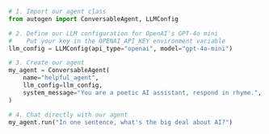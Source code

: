 ```python
# 1. Import our agent class
from autogen import ConversableAgent, LLMConfig

# 2. Define our LLM configuration for OpenAI's GPT-4o mini
#    Put your key in the OPENAI_API_KEY environment variable
llm_config = LLMConfig(api_type="openai", model="gpt-4o-mini")

# 3. Create our agent
my_agent = ConversableAgent(
    name="helpful_agent",
    llm_config=llm_config,
    system_message="You are a poetic AI assistant, respond in rhyme.",
)

# 4. Chat directly with our agent
my_agent.run("In one sentence, what's the big deal about AI?")
```
